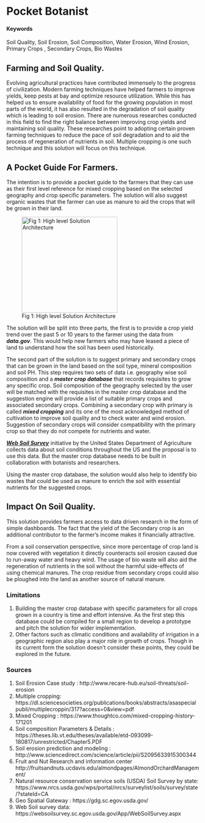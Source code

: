 # Pocket Botanist {#Care-for-soil}

#### Keywords

Soil Quality, Soil Erosion, Soil Composition, Water Erosion, Wind Erosion, Primary Crops , Secondary Crops, Bio Wastes

## Farming and Soil Quality.

Evolving agricultural practices have contributed immensely to the progress of civilization. Modern farming techniques have helped farmers to improve yields, keep pests at bay and optimize resource utilization. While this has helped us to ensure availability of food for the growing population in most parts of the world, it has also resulted in the degradation of soil quality which is leading to soil erosion. There are numerous researches conducted in this field to find the right balance between improving crop yields and maintaining soil quality. These researches point to adopting certain proven farming techniques to reduce the pace of soil degradation and to aid the process of regeneration of nutrients in soil. Multiple cropping is one such technique and this solution will focus on this technique.


## A Pocket Guide For Farmers.

The intention is to provide a pocket guide to the farmers that they can use as their first level reference for mixed cropping based on the selected geography and crop specific parameters. The solution will also suggest organic wastes that the farmer can use as manure to aid the crops that will be grown in their land.

![Fig 1: High level Solution Architecture](CoolIdea2.png){height=250px}

The solution will be split into three parts, the first is to provide a crop yield trend over the past 5 or 10 years to the farmer using the data from ***data.gov***. This would help new farmers who may have leased a piece of land to understand how the soil has been used historically.

The second part of the solution is to suggest primary and secondary crops that can be grown in the land based on the soil type, mineral composition and soil PH. This step requires two sets of data i.e. geography wise soil composition and a ***master crop database*** that records requisites to grow any specific crop. Soil composition of the geography selected by the user will be matched with the requisites in the master crop database and the suggestion engine will provide a list of suitable primary crops and associated secondary crops. Combining a secondary crop with primary is called ***mixed cropping*** and its one of the most acknowledged method of cultivation to improve soil quality and to check water and wind erosion. Suggestion of secondary crops will consider compatibility with the primary crop so that they do not compete for nutrients and water. 

***[Web Soil Survey](https://websoilsurvey.sc.egov.usda.gov/App/WebSoilSurvey.aspx)*** initiative by the United States Department of Agriculture collects data about soil conditions throughout the US and the proposal is to use this data. But the master crop database needs to be built in collaboration with botanists and researchers.

Using the master crop database, the solution would also help to identify bio wastes that could be used as manure to enrich the soil with essential nutrients for the suggested crops.

## Impact On Soil Quality.

This solution provides farmers access to data driven research in the form of simple dashboards. The fact that the yield of the Secondary crop is an additional contributor to the farmer’s income makes it financially attractive. 

From a soil conservation perspective, since more percentage of crop land is now covered with vegetation it directly counteracts soil erosion caused due to run-away water and heavy wind. The usage of bio waste will also aid the regeneration of nutrients in the soil without the harmful side-effects of using chemical manures. The crop residue from secondary crops could also be ploughed into the land as another source of natural manure.

### Limitations

1.	Building the master crop database with specific parameters for all crops grown in a country is time and effort intensive. As the first step this database could be compiled for a small region to develop a prototype and pitch the solution for wider implementation. 
2.	Other factors such as climatic conditions and availability of irrigation in a geographic region also play a major role in growth of crops. Though in its current form the solution doesn’t consider these points, they could be explored in the future.

### Sources 

1.	Soil Erosion Case study : http://www.recare-hub.eu/soil-threats/soil-erosion
2.	Multiple cropping: https://dl.sciencesocieties.org/publications/books/abstracts/asaspecialpubli/multiplecroppin/317?access=0&view=pdf
3.	Mixed Cropping : https://www.thoughtco.com/mixed-cropping-history-171201
4.	Soil composition Parameters & Details : https://theses.lib.vt.edu/theses/available/etd-093099-180817/unrestricted/Chapter5.PDF
5.	Soil erosion prediction and modeling : http://www.sciencedirect.com/science/article/pii/S2095633915300344
6.	Fruit and Nut Research and information center http://fruitsandnuts.ucdavis.edu/almondpages/AlmondOrchardManagement/
7.	Natural resource conservation service soils (USDA)  Soil Survey by state:                    https://www.nrcs.usda.gov/wps/portal/nrcs/surveylist/soils/survey/state/?stateId=CA
8.	Geo Spatial Gateway : https://gdg.sc.egov.usda.gov/
9.	Web Soil survey data: https://websoilsurvey.sc.egov.usda.gov/App/WebSoilSurvey.aspx

